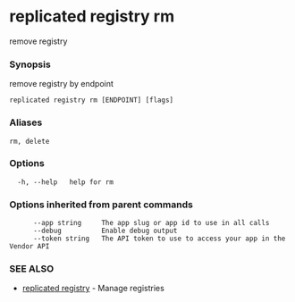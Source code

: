 # replicated registry rm

remove registry

### Synopsis

remove registry by endpoint

```
replicated registry rm [ENDPOINT] [flags]
```

### Aliases

```
rm, delete
```

### Options

```
  -h, --help   help for rm
```

### Options inherited from parent commands

```
      --app string     The app slug or app id to use in all calls
      --debug          Enable debug output
      --token string   The API token to use to access your app in the Vendor API
```

### SEE ALSO

* [replicated registry](replicated-cli-registry)	 - Manage registries


